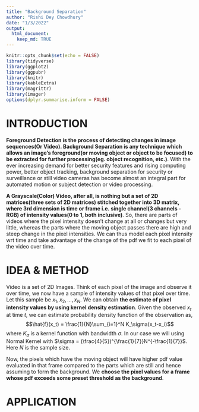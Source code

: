 ```yaml
---
title: "Background Separation"
author: "Rishi Dey Chowdhury"
date: "1/3/2022"
output: 
  html_document:
    keep_md: TRUE
---
```


```r
knitr::opts_chunk$set(echo = FALSE)
library(tidyverse)
library(ggplot2)
library(ggpubr)
library(knitr)
library(kableExtra)
library(magrittr)
library(imager)
options(dplyr.summarise.inform = FALSE)
```

# INTRODUCTION

**Foreground Detection is the process of detecting changes in image sequences(Or Video). Background Separation is any technique which allows an image's foreground(or moving object or object to be focused) to be extracted for further processing(eg. object recognition, etc.)**. With the ever increasing demand for better security features and rising computing power, better object tracking, background separation for security or surveillance or still video cameras has become almost an integral part for automated motion or subject detection or video processing.

**A Grayscale(Color) Video, after all, is nothing but a set of 2D matrices(three sets of 2D matrices) stitched together into 3D matrix, where 3rd dimension is time or frame i.e. single channel(3 channels -RGB) of intensity values(0 to 1, both inclusive)**. So, there are parts of videos where the pixel intensity doesn't change at all or changes but very little, whereas the parts where the moving object passes there are high and steep change in the pixel intensities. We can thus model each pixel intensity wrt time and take advantage of the change of the pdf we fit to each pixel of the video over time.

# IDEA & METHOD

Video is a set of 2D Images. Think of each pixel of the image and observe it over time, we now have a sample of intensity values of that pixel over time. Let this sample be $x_1, x_2,\dots, x_N$. We can obtain **the estimate of pixel intensity values by using kernel density estimation**. Given the observed $x_t$ at time $t$, we can estimate probability density function of the observation as,
$$\hat{f}(x_t) = \frac{1}{N}\sum_{i=1}^N K_\sigma(x_t-x_i)$$
where $K_\sigma$ is a kernel function with bandwidth $\sigma$. In our case we will using Normal Kernel with $\sigma = (\frac{4}{5})^{\frac{1}{7}}N^{-\frac{1}{7}}$. Here $N$ is the sample size.

Now, the pixels which have the moving object will have higher pdf value evaluated in that frame compared to the parts which are still and hence assuming to form the background. We **choose the pixel values for a frame whose pdf exceeds some preset threshold as the background**.

# APPLICATION



